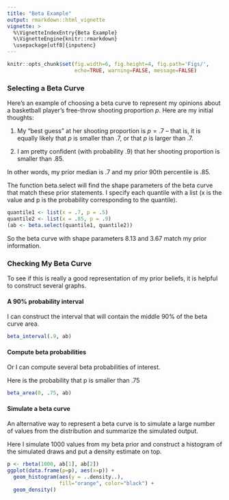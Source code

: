 ```yaml
---
title: "Beta Example"
output: rmarkdown::html_vignette
vignette: >
  %\VignetteIndexEntry{Beta Example}
  %\VignetteEngine{knitr::rmarkdown}
  \usepackage[utf8]{inputenc}
---
```


```r
knitr::opts_chunk$set(fig.width=6, fig.height=4, fig.path='Figs/',
                      echo=TRUE, warning=FALSE, message=FALSE)
```

### Selecting a Beta Curve

Here's an example of choosing a beta curve to represent my opinions about a basketball player's free-throw shooting proportion $p$.  Here are my initial thoughts:

1.  My "best guess" at her shooting proportion is $p = .7$ -- that is, it is equally likely that $p$ is smaller than .7, or that $p$ is larger than .7.

2.  I am pretty confident (with probability .9) that her shooting proportion is smaller than .85.

In other words, my prior median is .7 and my prior 90th percentile is .85.

The function beta.select will find the shape parameters of the beta curve that match these prior statements.  I specify each quantile with a list (x is the value and p is the probability corresponding to the quantile).

```r
quantile1 <- list(x = .7, p = .5)
quantile2 <- list(x = .85, p = .9)
(ab <- beta.select(quantile1, quantile2))
```

So the beta curve with shape parameters 8.13 and 3.67 match my prior information.

### Checking My Beta Curve

To see if this is really a good representation of my prior beliefs, it is helpful to construct several graphs.

#### A 90% probability interval

I can construct the interval that will contain the middle 90% of the beta curve area.

```r
beta_interval(.9, ab)
```

#### Compute beta probabilities

Or I can compute several beta probabilities of interest.

Here is the probability that p is smaller than .75

```r
beta_area(0, .75, ab)
```

#### Simulate a beta curve

An alternative way to represent a beta curve is to simulate a large number of values from the distribution and summarize the simulated output.

Here I simulate 1000 values from my beta prior and construct a histogram of the simulated draws and put a density estimate on top.

```r
p <- rbeta(1000, ab[1], ab[2])
ggplot(data.frame(p=p), aes(x=p)) +
  geom_histogram(aes(y = ..density..), 
                 fill="orange", color="black") + 
  geom_density()
```

